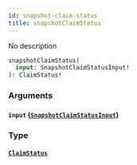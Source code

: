```yaml
---
id: snapshot-claim-status
title: snapshotClaimStatus
---
```



No description

```graphql
snapshotClaimStatus(
  input: SnapshotClaimStatusInput!
): ClaimStatus!
```


### Arguments

#### `input` ([`SnapshotClaimStatusInput`](../../references/inputs/snapshot-claim-status-input))




### Type

#### [`ClaimStatus`](../../references/objects/claim-status) 






